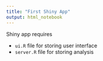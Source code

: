 ```yaml
---
title: "First Shiny App"
output: html_notebook
---
```


Shiny app requires 

- `ui.R` file for storing user interface
- `server.R` file for storing analysis